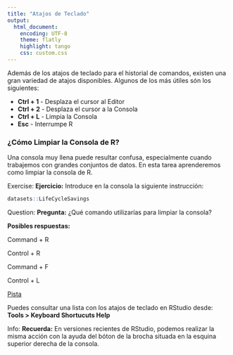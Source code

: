 ```yaml
---
title: "Atajos de Teclado"
output:
  html_document: 
    encoding: UTF-8
    theme: flatly
    highlight: tango
    css: custom.css
---
```


Además de los atajos de teclado para el historial de comandos, existen una gran
variedad de atajos disponibles. Algunos de los más útiles són los siguientes:

- __Ctrl + 1__ - Desplaza el cursor al Editor
- __Ctrl + 2__ - Desplaza el cursor a la Consola
- __Ctrl + L__ - Limpia la Consola
- __Esc__ - Interrumpe R



### ¿Cómo Limpiar la Consola de R?

Una consola muy llena puede resultar confusa, especialmente cuando trabajemos con
grandes conjuntos de datos. En esta tarea aprenderemos como limpiar la consola de R.


<div class="alert alert-info" role="alert">
<span class="glyphicon glyphicon-pencil" aria-hidden="true"></span>
<span class="sr-only">Exercise:</span>
**Ejercicio:**
Introduce en la consola la siguiente instrucción:

```r
datasets::LifeCycleSavings
```
</div>




<div class="alert alert-warning" role="alert">
<span class="glyphicon glyphicon-question-sign" aria-hidden="true"></span>
<span class="sr-only">Question:</span>
**Pregunta:**
¿Qué comando utilizarías para limpiar la consola?

**Posibles respuestas:**
<p><span class="glyphicon glyphicon-check" aria-hidden="true">  Command + R</span></p>
<p><span class="glyphicon glyphicon-check" aria-hidden="true">  Control + R</span></p>
<p><span class="glyphicon glyphicon-check" aria-hidden="true">  Command + F</span></p>
<p><span class="glyphicon glyphicon-check" aria-hidden="true">  Control + L</span></p>
</div>

<p>
<a class="btn btn-primary" data-toggle="collapse" href="#hint" aria-expanded="false" aria-controls="collapseExample">
<span class="glyphicon glyphicon-exclamation-sign" aria-hidden="true">     Pista</span></a>
</p>
<div class="collapse" id="hint">
<div class="card card-block">
<div class="alert alert-info" role="alert">
Puedes consultar una lista con los atajos de teclado en RStudio desde: 
__Tools > Keyboard Shortucuts Help__
</div>

<div class="alert alert-info" role="alert">
<span class="glyphicon glyphicon-exclamation-sign" aria-hidden="true"></span>
<span class="sr-only">Info:</span>
**Recuerda:**
En versiones recientes de RStudio, podemos realizar la misma acción con la ayuda
del bóton de la brocha situada en la esquina superior derecha de la consola.


</div>

